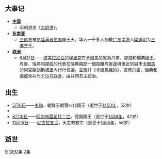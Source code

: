 {{yearTOC|1397|明'''[[洪武_(朱元璋)|洪武]]三十年'''；越南'''[[光泰|光泰]]十年'''；日本'''[[應永|應永]]四年'''}}
== 大事记 ==
* '''[[中国|中国]]'''
**明朝颁发《[[大明律|大明律]]》。
* '''[[东南亚|东南亚]]'''
**[[三佛齐|三佛齐]]被[[爪哇|爪哇]][[满者伯夷|满者伯夷]]国王灭，华人一千多人拥戴[[广东|广东]][[南海|南海]]人[[梁道明|梁道明]]为[[三佛齐|三佛齐]]王。
* '''[[欧洲|欧洲]]'''
**[[6月17日|6月17日]]——[[波美拉尼亞的埃里克|波美拉尼亞的埃里克]]在[[卡爾馬|卡爾馬]]加冕為丹麥、挪威和瑞典國王，丹麥、瑞典和挪威的代表在瑞典南部一個距離丹麥邊境很近的城市[[卡爾馬|卡爾馬]]的[[阿克斯胡斯城堡|阿克斯胡斯城堡]]內行行會議，並簽訂《[[卡爾馬條約|卡爾馬條約]]》，宣佈[[丹麦|丹麦]]、[[瑞典|瑞典]]和[[挪威|挪威]]合并为[[卡尔马联盟|卡尔马联合]]，由共同君主統治。

== 出生 ==
*[[5月6日|5月6日]]——[[朝鮮世宗|李祹]]，朝鮮王朝第四代国王（逝世于[[1450年|1450年]]，53岁）
*{{Fact|[[6月29日|6月29日]]——[[胡安二世_(阿拉贡)|胡安二世]]，阿拉贡国王（逝世于[[1479年|1479年]]，82岁）|time=2009-09-07T00:03:41+00:00}}
*[[8月10日|8月10日]]——[[阿尔布雷希特二世_(德意志)|阿尔布雷希特二世]]，德国国王（逝世于[[1439年|1439年]]，42岁）
*[[11月15日|11月15日]]——[[尼各老五世|尼古拉五世]]，天主教教宗（逝世于[[1455年|1455年]]，58岁）

== 逝世 ==
{{Wikisource year mention}}

[[Category:14世纪各年|9]]
[[Category:1397年|]]
[[Category:1390年代|7年]]